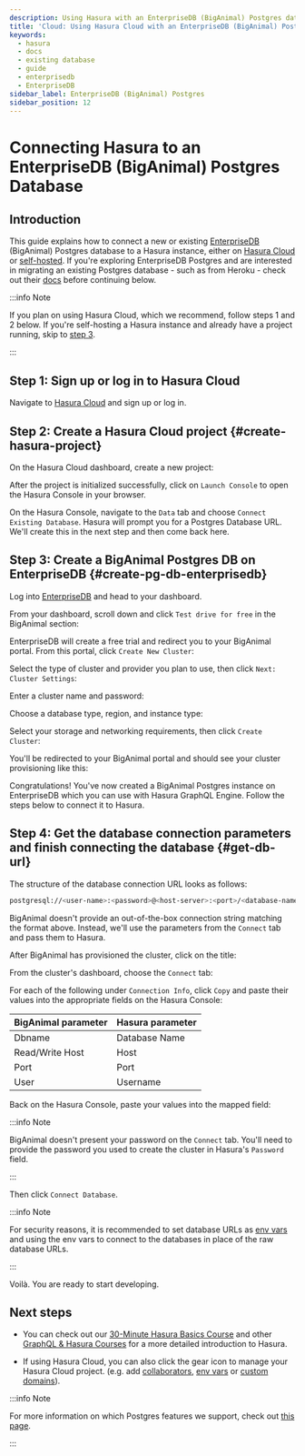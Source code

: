 ```yaml
---
description: Using Hasura with an EnterpriseDB (BigAnimal) Postgres database
title: 'Cloud: Using Hasura Cloud with an EnterpriseDB (BigAnimal) Postgres database'
keywords:
  - hasura
  - docs
  - existing database
  - guide
  - enterprisedb
  - EnterpriseDB
sidebar_label: EnterpriseDB (BigAnimal) Postgres
sidebar_position: 12
---
```



# Connecting Hasura to an EnterpriseDB (BigAnimal) Postgres Database

## Introduction

This guide explains how to connect a new or existing
[EnterpriseDB](https://www.enterprisedb.com/products/biganimal-cloud-postgresql) (BigAnimal) Postgres database to a
Hasura instance, either on [Hasura Cloud](https://cloud.hasura.io?skip_onboarding=true) or
[self-hosted](/deployment/deployment-guides/index.mdx). If you're exploring EnterpriseDB Postgres and are interested in
migrating an existing Postgres database - such as from Heroku - check out their
[docs](https://www.enterprisedb.com/docs/biganimal/latest/migration/cold_migration/) before continuing below.

:::info Note

If you plan on using Hasura Cloud, which we recommend, follow steps 1 and 2 below. If you're self-hosting a Hasura
instance and already have a project running, skip to [step 3](#create-pg-db-enterprisedb).

:::

## Step 1: Sign up or log in to Hasura Cloud

Navigate to [Hasura Cloud](https://cloud.hasura.io/signup/?pg=docs&plcmt=body&cta=navigate-to-hasura-cloud&tech=default)
and sign up or log in.

## Step 2: Create a Hasura Cloud project {#create-hasura-project}

On the Hasura Cloud dashboard, create a new project:

<Thumbnail src="/img/cloud-dbs/create-hasura-cloud-project.png" alt="Create Hasura Cloud project" />

After the project is initialized successfully, click on `Launch Console` to open the Hasura Console in your browser.

On the Hasura Console, navigate to the `Data` tab and choose `Connect Existing Database`. Hasura will prompt you for a
Postgres Database URL. We'll create this in the next step and then come back here.

<Thumbnail src="/img/cloud-dbs/existing-db-setup.png" alt="Hasura Cloud database setup" width="700px" />

## Step 3: Create a BigAnimal Postgres DB on EnterpriseDB {#create-pg-db-enterprisedb}

Log into [EnterpriseDB](https://www.enterprisedb.com/dashboard) and head to your dashboard.

From your dashboard, scroll down and click `Test drive for free` in the BigAnimal section:

<Thumbnail src="/img/cloud-dbs/big-animal/big-animal-test-drive.png" alt="Test drive BigAnimal" width="700px" />

EnterpriseDB will create a free trial and redirect you to your BigAnimal portal. From this portal, click
`Create New Cluster`:

<Thumbnail src="/img/cloud-dbs/big-animal/big-animal-create-new-cluster.png" alt="Create new cluster" width="700px" />

Select the type of cluster and provider you plan to use, then click `Next: Cluster Settings`:

<Thumbnail
  src="/img/cloud-dbs/big-animal/big-animal-cluster-type-provider.png"
  alt="Choose type and provider"
  width="700px"
/>

Enter a cluster name and password:

<Thumbnail
  src="/img/cloud-dbs/big-animal/big-animal-cluster-name-password.png"
  alt="Add name and password"
  width="700px"
/>

Choose a database type, region, and instance type:

<Thumbnail
  src="/img/cloud-dbs/big-animal/big-animal-cluster-type-region.png"
  alt="Choose cluster type and region"
  width="700px"
/>

Select your storage and networking requirements, then click `Create Cluster`:

<Thumbnail
  src="/img/cloud-dbs/big-animal/big-animal-storage-networking.png"
  alt="Choose storage and networking"
  width="700px"
/>

You'll be redirected to your BigAnimal portal and should see your cluster provisioning like this:

<Thumbnail src="/img/cloud-dbs/big-animal/big-animal-provisioning.png" alt="Cluster provisioning" width="700px" />

Congratulations! You've now created a BigAnimal Postgres instance on EnterpriseDB which you can use with Hasura GraphQL
Engine. Follow the steps below to connect it to Hasura.

## Step 4: Get the database connection parameters and finish connecting the database {#get-db-url}

The structure of the database connection URL looks as follows:

```bash
postgresql://<user-name>:<password>@<host-server>:<port>/<database-name>
```

BigAnimal doesn't provide an out-of-the-box connection string matching the format above. Instead, we'll use the
parameters from the `Connect` tab and pass them to Hasura.

After BigAnimal has provisioned the cluster, click on the title:

<Thumbnail src="/img/cloud-dbs/big-animal/big-animal-cluster-ready.png" alt="Cluster ready" width="700px" />

From the cluster's dashboard, choose the `Connect` tab:

<Thumbnail
  src="/img/cloud-dbs/big-animal/big-animal-connection-parameters.png"
  alt="Cluster connection parameters"
  width="700px"
/>

For each of the following under `Connection Info`, click `Copy` and paste their values into the appropriate fields on
the Hasura Console:

| BigAnimal parameter | Hasura parameter |
| ------------------- | ---------------- |
| Dbname              | Database Name    |
| Read/Write Host     | Host             |
| Port                | Port             |
| User                | Username         |

Back on the Hasura Console, paste your values into the mapped field:

<Thumbnail src="/img/cloud-dbs/big-animal/big-animal-connect-db.png" alt="Connect to Hasura Console" width="700px" />

:::info Note

BigAnimal doesn't present your password on the `Connect` tab. You'll need to provide the password you used to create the
cluster in Hasura's `Password` field.

:::

Then click `Connect Database`.

:::info Note

For security reasons, it is recommended to set database URLs as
[env vars](/hasura-cloud/projects/env-vars.mdx#manage-project-env-vars) and using the env vars to connect to the
databases in place of the raw database URLs.

:::

Voilà. You are ready to start developing.

<Thumbnail src="/img/cloud-dbs/hasura-console.png" alt="Hasura Console" />

## Next steps

- You can check out our [30-Minute Hasura Basics Course](https://hasura.io/learn/graphql/hasura/introduction/) and other
  [GraphQL & Hasura Courses](https://hasura.io/learn/) for a more detailed introduction to Hasura.

- If using Hasura Cloud, you can also click the gear icon to manage your Hasura Cloud project. (e.g. add
  [collaborators](/hasura-cloud/projects/collaborators.mdx#manage-project-collaborators),
  [env vars](/hasura-cloud/projects/env-vars.mdx#manage-project-env-vars) or
  [custom domains](/hasura-cloud/domains.mdx#manage-project-domains)).

<Thumbnail src="/img/getting-started/project-manage.png" alt="Project actions" width="860px" />

:::info Note

For more information on which Postgres features we support, check out [this page](/databases/feature-support.mdx).

:::
